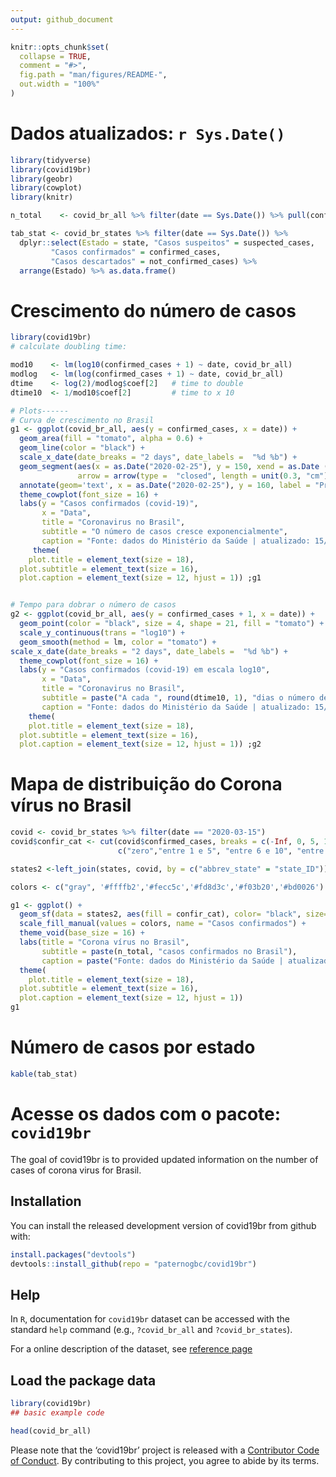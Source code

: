 ```yaml
---
output: github_document
---
```


<!-- README.md is generated from README.Rmd. Please edit that file -->

```r
knitr::opts_chunk$set(
  collapse = TRUE,
  comment = "#>",
  fig.path = "man/figures/README-",
  out.width = "100%"
)
```

# Dados atualizados: `r Sys.Date()`

```r
library(tidyverse)
library(covid19br)
library(geobr)
library(cowplot)
library(knitr)

n_total    <- covid_br_all %>% filter(date == Sys.Date()) %>% pull(confirmed_cases)

tab_stat <- covid_br_states %>% filter(date == Sys.Date()) %>% 
  dplyr::select(Estado = state, "Casos suspeitos" = suspected_cases, 
         "Casos confirmados" = confirmed_cases,
         "Casos descartados" = not_confirmed_cases) %>% 
  arrange(Estado) %>% as.data.frame()
```

# Crescimento do número de casos

```r

library(covid19br)
# calculate doubling time:

mod10    <- lm(log10(confirmed_cases + 1) ~ date, covid_br_all)
modlog   <- lm(log(confirmed_cases + 1) ~ date, covid_br_all)
dtime    <- log(2)/modlog$coef[2]   # time to double
dtime10  <- 1/mod10$coef[2]         # time to x 10

# Plots------
# Curva de crescimento no Brasil
g1 <- ggplot(covid_br_all, aes(y = confirmed_cases, x = date)) +
  geom_area(fill = "tomato", alpha = 0.6) +
  geom_line(color = "black") +
  scale_x_date(date_breaks = "2 days", date_labels =  "%d %b") +
  geom_segment(aes(x = as.Date("2020-02-25"), y = 150, xend = as.Date ("2020-02-25"), yend = 5),
               arrow = arrow(type =  "closed", length = unit(0.3, "cm"))) +
  annotate(geom='text', x = as.Date("2020-02-25"), y = 160, label = "Primeiro caso confirmado (25 de fevereiro)", hjust =  0, size = 7) +
  theme_cowplot(font_size = 16) +
  labs(y = "Casos confirmados (covid-19)",
       x = "Data",
       title = "Coronavirus no Brasil",
       subtitle = "O número de casos cresce exponencialmente",
       caption = "Fonte: dados do Ministério da Saúde | atualizado: 15/03/2020") +
     theme( 
    plot.title = element_text(size = 18),
  plot.subtitle = element_text(size = 16),
  plot.caption = element_text(size = 12, hjust = 1)) ;g1


# Tempo para dobrar o número de casos
g2 <- ggplot(covid_br_all, aes(y = confirmed_cases + 1, x = date)) +
  geom_point(color = "black", size = 4, shape = 21, fill = "tomato") +
  scale_y_continuous(trans = "log10") +
  geom_smooth(method = lm, color = "tomato") +
scale_x_date(date_breaks = "2 days", date_labels =  "%d %b") +
  theme_cowplot(font_size = 16) +
  labs(y = "Casos confirmados (covid-19) em escala log10",
       x = "Data",
       title = "Coronavirus no Brasil",
       subtitle = paste("A cada ", round(dtime10, 1), "dias o número de casos aumenta 10 vezes)"),
       caption = "Fonte: dados do Ministério da Saúde | atualizado: 15/03/2020") +
    theme( 
    plot.title = element_text(size = 18),
  plot.subtitle = element_text(size = 16),
  plot.caption = element_text(size = 12, hjust = 1)) ;g2
```

# Mapa de distribuição do Corona vírus no Brasil

```r
covid <- covid_br_states %>% filter(date == "2020-03-15")
covid$confir_cat <- cut(covid$confirmed_cases, breaks = c(-Inf, 0, 5, 10, 100, Inf), include.lowest = TRUE,
                        c("zero","entre 1 e 5", "entre 6 e 10", "entre 11 e 100", "maior que 100"))

states2 <-left_join(states, covid, by = c("abbrev_state" = "state_ID"))

colors <- c("gray", '#ffffb2','#fecc5c','#fd8d3c','#f03b20','#bd0026')

g1 <- ggplot() +
  geom_sf(data = states2, aes(fill = confir_cat), color= "black", size=.15) +
  scale_fill_manual(values = colors, name = "Casos confirmados") +
  theme_void(base_size = 16) +
  labs(title = "Corona vírus no Brasil",
       subtitle = paste(n_total, "casos confirmados no Brasil"),
       caption = paste("Fonte: dados do Ministério da Saúde | atualizado", Sys.Date())) +
  theme( 
    plot.title = element_text(size = 18),
  plot.subtitle = element_text(size = 16),
  plot.caption = element_text(size = 12, hjust = 1)) 
g1
```

# Número de casos por estado

```r
kable(tab_stat)
```

# Acesse os dados com o pacote: `covid19br`

The goal of covid19br is to provided updated information on the number of cases of corona virus for Brasil.

## Installation

You can install the released development version of covid19br from github with:

``` r
install.packages("devtools") 
devtools::install_github(repo = "paternogbc/covid19br")
```

## Help

In `R`, documentation for `covid19br` dataset can be accessed with the
standard `help` command (e.g., `?covid_br_all` and `?covid_br_states`).

For a online description of the dataset, see [reference
page](https://paternogbc.github.io/covid19br/reference/index.html)

## Load the package data

```r
library(covid19br)
## basic example code

head(covid_br_all)
```


Please note that the 'covid19br' project is released with a
[Contributor Code of Conduct](CODE_OF_CONDUCT.md).
By contributing to this project, you agree to abide by its terms.
